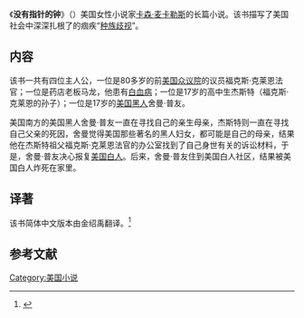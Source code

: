 {{Infobox book 
| 书名      = 没有指针的钟
| 图像      = 
| 图像说明  = 
| 作者      = [[卡森·麦卡勒斯|卡森·麦卡勒斯]]
| 原名      = {{lang|en|Clock Without Hands}}
| 译者      = 金绍禹
| 插图      = 
| 封面设计  = 
| 出版地    = {{CHNML}}
| 语言      = [[简体中文|简体中文]]
| 系列      = 
| 题材      = 
| 类型      = 长篇小说
| 出版者    = [[三联书店|三联书店]]
| 出版日期  = 2007年12月
| 中文版    = 
| 媒介      = 印刷（平装书）
| 页数      = 271
| 开本      = 
| isbn      = 9787542626646
| oclc      = 
| 杜威十进制图书分类法= 
| 美国国会图书馆图书分类法= 
| 上一部作品= 
| 下一部作品= 
| 引用      = 
| 被引用    = 
}}

《'''没有指针的钟'''》（{{lang-en|''Clock Without Hands''}}）美国女性小说家[[卡森·麦卡勒斯|卡森·麦卡勒斯]]的长篇小说。该书描写了美国社会中深深扎根了的痼疾“[[种族歧视|种族歧视]]”。

==内容==
该书一共有四位主人公，一位是80多岁的前[[美国众议院|美国众议院]]的议员福克斯·克莱恩法官；一位是药店老板马龙，他患有[[白血病|白血病]]；一位是17岁的高中生杰斯特（福克斯·克莱恩的孙子）；一位是17岁的[[美国黑人|美国黑人]]舍曼·普友。

美国南方的美国黑人舍曼·普友一直在寻找自己的亲生母亲，杰斯特则一直在寻找自己父亲的死因，舍曼觉得美国那些著名的黑人妇女，都可能是自己的母亲，结果他在杰斯特祖父福克斯·克莱恩法官的办公室找到了自己身世有关的诉讼材料，于是，舍曼·普友决心报复[[美国白人|美国白人]]。后来，舍曼·普友住到美国白人社区，结果被美国白人炸死在家里。

==译著==
该书简体中文版本由金绍禹翻译。<ref>{{cite book|author=金绍禹 |title=《没有指针的钟》|year=2007 |publisher=三联书店 |location=上海市 |pages= |isbn=9787542626646}}</ref>

==参考文献==
{{reflist}}

{{DEFAULTSORT:M没}}
[[Category:美国小说|Category:美国小说]]